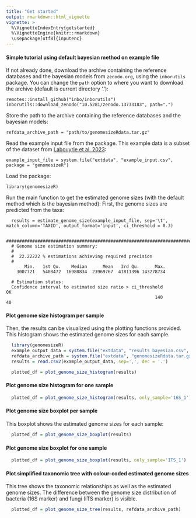 ```yaml
---
title: "Get started"
output: rmarkdown::html_vignette
vignette: >
  %\VignetteIndexEntry{getstarted}
  %\VignetteEngine{knitr::rmarkdown}
  \usepackage[utf8]{inputenc}
---
```


#### Simple tutorial using default bayesian method on example file

If not already done, download the archive containing the reference databases and the bayesian models from `zenodo.org`, using the `inborutils` package. You can change the `path` option to where you want to download the archive (default is current directory '.'):

```
remotes::install_github("inbo/inborutils")
inborutils::download_zenodo("10.5281/zenodo.13733183", path=".")
```

Store the path to the archive containing the reference databases and the bayesian models:

```
refdata_archive_path = "path/to/genomesizeRdata.tar.gz"
```

Read the example input file from the package. This example data is a subset of the dataset from [Labouyrie et al. 2023](https://doi.org/10.1038/s41467-023-37937-4):


```
example_input_file = system.file("extdata", "example_input.csv", package = "genomesizeR")
```

Load the package:

```
library(genomesizeR)
```

Run the main function to get the estimated genome sizes (with the default method which is the bayesian method):
First, the genome sizes are predicted from the taxa:

```
  results = estimate_genome_size(example_input_file, sep='\t', match_column='TAXID', output_format='input', ci_threshold = 0.3)
  
  #############################################################################
  # Genome size estimation summary:
  #
  #  22.22222 % estimations achieving required precision
  #
       Min.   1st Qu.    Median      Mean   3rd Qu.      Max. 
    3007721   5408472  16980834  23969767  41811396 143278734 
  
  # Estimation status:
  Confidence interval to estimated size ratio > ci_threshold                                                         OK 
                                                         140                                                         40 
```

#### Plot genome size histogram per sample

Then, the results can be visualized using the plotting functions provided. This histogram shows the estimated genome sizes for each sample. 

```r
  library(genomesizeR)
  example_output_data = system.file("extdata", "results_bayesian.csv", package = "genomesizeR")
  refdata_archive_path = system.file("extdata", "genomesizeRdata.tar.gz", package = "genomesizeR")
  results = read.csv2(example_output_data, sep=',', dec = '.')
```

```r
  plotted_df = plot_genome_size_histogram(results)
```

#### Plot genome size histogram for one sample

```r
  plotted_df = plot_genome_size_histogram(results, only_sample='16S_1')
```

#### Plot genome size boxplot per sample

This boxplot shows the estimated genome sizes for each sample:

```r
  plotted_df = plot_genome_size_boxplot(results)
```

#### Plot genome size boxplot for one sample

```r
  plotted_df = plot_genome_size_boxplot(results, only_sample='ITS_1')
```

#### Plot simplified taxonomic tree with colour-coded estimated genome sizes

This tree shows the taxonomic relationships as well as the estimated genome sizes. The difference between the genome size distribution of bacteria (16S marker) and fungi (ITS marker) is visible.

```r
  plotted_df = plot_genome_size_tree(results, refdata_archive_path)
```
